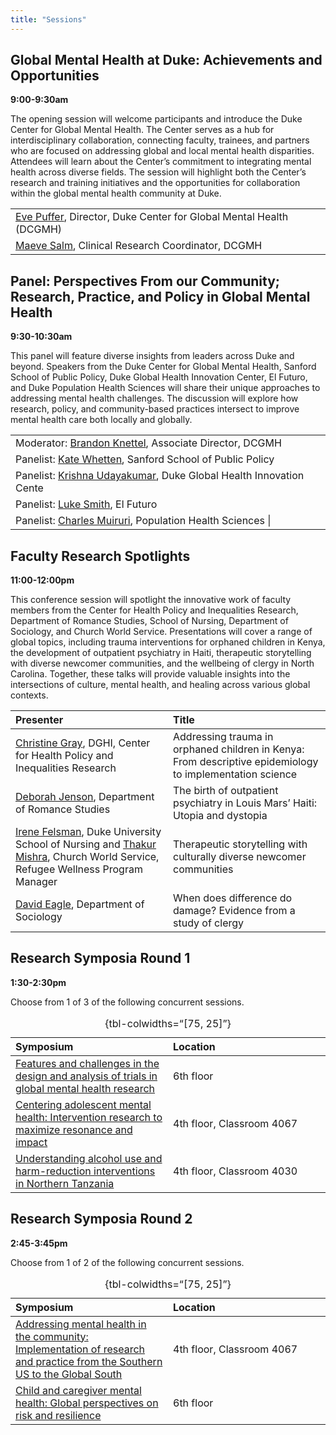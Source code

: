 ```yaml
---
title: "Sessions"
---
```


## Global Mental Health at Duke: Achievements and Opportunities

**9:00-9:30am**

The opening session will welcome participants and introduce the Duke Center for Global Mental Health. The Center serves as a hub for interdisciplinary collaboration, connecting faculty, trainees, and partners who are focused on addressing global and local mental health disparities. Attendees will learn about the Center’s commitment to integrating mental health across diverse fields. The session will highlight both the Center’s research and training initiatives and the opportunities for collaboration within the global mental health community at Duke.

|                                                                                                                      |
|------------------------------------------------------------------------|
| [Eve Puffer](https://sites.globalhealth.duke.edu/evepuffer/), Director, Duke Center for Global Mental Health (DCGMH) |
| [Maeve Salm](https://globalhealth.duke.edu/people/salm-maeve), Clinical Research Coordinator, DCGMH                  |

## Panel: Perspectives From our Community; Research, Practice, and Policy in Global Mental Health

**9:30-10:30am**

This panel will feature diverse insights from leaders across Duke and beyond. Speakers from the Duke Center for Global Mental Health, Sanford School of Public Policy, Duke Global Health Innovation Center, El Futuro, and Duke Population Health Sciences will share their unique approaches to addressing mental health challenges. The discussion will explore how research, policy, and community-based practices intersect to improve mental health care both locally and globally.

|                                                                                                                      |
|------------------------------------------------------------------------|
| Moderator: [Brandon Knettel](https://globalhealth.duke.edu/people/knettel-brandon), Associate Director, DCGMH        |
| Panelist: [Kate Whetten](https://globalhealth.duke.edu/people/whetten-kathryn), Sanford School of Public Policy      |
| Panelist: [Krishna Udayakumar](https://dukeghic.org/people/krishna-udayakumar/), Duke Global Health Innovation Cente |
| Panelist: [Luke Smith](https://elfuturo-nc.org/people/david-lucas-luke-smith/), El Futuro                            |
| Panelist: [Charles Muiruri](https://globalhealth.duke.edu/people/muiruri-charles), Population Health Sciences \|     |

## Faculty Research Spotlights

**11:00-12:00pm**

This conference session will spotlight the innovative work of faculty members from the Center for Health Policy and Inequalities Research, Department of Romance Studies, School of Nursing, Department of Sociology, and Church World Service. Presentations will cover a range of global topics, including trauma interventions for orphaned children in Kenya, the development of outpatient psychiatry in Haiti, therapeutic storytelling with diverse newcomer communities, and the wellbeing of clergy in North Carolina. Together, these talks will provide valuable insights into the intersections of culture, mental health, and healing across various global contexts.

| Presenter                                                                                                                                                                                                  | Title                                                                                                    |
|:-----------------------------------|:-----------------------------------|
| [Christine Gray](https://globalhealth.duke.edu/people/gray-christine), DGHI, Center for Health Policy and Inequalities Research                                                                            | Addressing trauma in orphaned children in Kenya: From descriptive epidemiology to implementation science |
| [Deborah Jenson](https://sites.fhi.duke.edu/healthhumanitieslab/team/deborah-jenson/), Department of Romance Studies                                                                                       | The birth of outpatient psychiatry in Louis Mars’ Haiti: Utopia and dystopia                             |
| [Irene Felsman](https://globalhealth.duke.edu/people/felsman-irene), Duke University School of Nursing and [Thakur Mishra](https://cwsglobal.org/), Church World Service, Refugee Wellness Program Manager | Therapeutic storytelling with culturally diverse newcomer communities                                    |
| [David Eagle](https://globalhealth.duke.edu/people/eagle-david), Department of Sociology                                                                                                                   | When does difference do damage? Evidence from a study of clergy                                          |

## Research Symposia Round 1

**1:30-2:30pm**

Choose from 1 of 3 of the following concurrent sessions.

| Symposium                                                                                                                                                                                                     | Location                  |
|:-----------------------------------|:-----------------------------------|
| [Features and challenges in the design and analysis of trials in global mental health research](symposia1.html#features-and-challenges-in-the-design-and-analysis-of-trials-in-global-mental-health-research) | 6th floor                 |
| [Centering adolescent mental health: Intervention research to maximize resonance and impact](symposia1.html#centering-adolescent-mental-health-intervention-research-to-maximize-resonance-and-impact)        | 4th floor, Classroom 4067 |
| [Understanding alcohol use and harm-reduction interventions in Northern Tanzania](symposia1.html#understanding-alcohol-use-and-harm-reduction-interventions-in-northern-tanzania)                             | 4th floor, Classroom 4030 |

: {tbl-colwidths="[75, 25]"}

## Research Symposia Round 2

**2:45-3:45pm**

Choose from 1 of 2 of the following concurrent sessions.

| Symposium                                                                                                                                                                                                                                                                | Location                  |
|:-----------------------------------|:-----------------------------------|
| [Addressing mental health in the community: Implementation of research and practice from the Southern US to the Global South](symposia2.html#addressing-mental-health-in-the-community-implementation-of-research-and-practice-from-the-southern-us-to-the-global-south) | 4th floor, Classroom 4067 |
| [Child and caregiver mental health: Global perspectives on risk and resilience](symposia2.html#child-and-caregiver-mental-health-global-perspectives-on-risk-and-resilience) | 6th floor                 |

: {tbl-colwidths="[75, 25]"}
